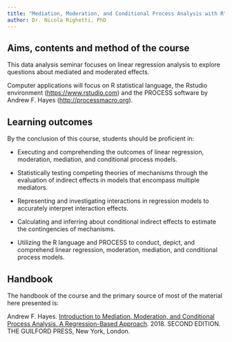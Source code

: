 ```yaml
---
title: "Mediation, Moderation, and Conditional Process Analysis with R"
author: Dr. Nicola Righetti, PhD
---
```


## Aims, contents and method of the course

This data analysis seminar focuses on linear regression analysis to explore questions about mediated and moderated effects.

Computer applications will focus on R statistical language, the Rstudio environment ([https://www.rstudio.com](https://www.rstudio.com/)) and the PROCESS software by Andrew F. Hayes ([http://processmacro.org](http://processmacro.org/)).

## Learning outcomes

By the conclusion of this course, students should be proficient in:

-   Executing and comprehending the outcomes of linear regression, moderation, mediation, and conditional process models.

-   Statistically testing competing theories of mechanisms through the evaluation of indirect effects in models that encompass multiple mediators.

-   Representing and investigating interactions in regression models to accurately interpret interaction effects.

-   Calculating and inferring about conditional indirect effects to estimate the contingencies of mechanisms.

-   Utilizing the R language and PROCESS to conduct, depict, and comprehend linear regression, moderation, mediation, and conditional process models.

## Handbook

The handbook of the course and the primary source of most of the material here presented is:

Andrew F. Hayes. [Introduction to Mediation, Moderation, and Conditional Process Analysis. A Regression-Based Approach](https://books.google.at/books?id=6uk7DwAAQBAJ&printsec=frontcover&dq=introduction+to+Mediation,+Moderation,+and+Conditional+Process+Analysis.+A+Regression-Based+Approach.+2018+second+edition&hl=en&sa=X&ved=2ahUKEwjaoLSi6cf9AhV0S_EDHbngDwwQ6AF6BAgHEAI#v=onepage&q=introduction%20to%20Mediation%2C%20Moderation%2C%20and%20Conditional%20Process%20Analysis.%20A%20Regression-Based%20Approach.%202018%20second%20edition&f=false). 2018. SECOND EDITION. THE GUILFORD PRESS, New York, London.
